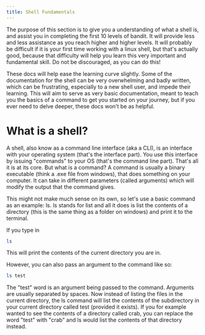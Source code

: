 ```yaml
---
title: Shell Fundamentals
---
```


The purpose of this section is to give you a understanding of what a shell is, and assist you in completing the first 10 levels of bandit. It will provide less and less assistance as you reach higher and higher levels. It will probably be difficult if it is your first time working with a linux shell, but that's actually good, because that difficulty will help you learn this very important and fundamental skill. Do not be discouraged, as you can do this! 

These docs will help ease the learning curve slightly. Some of the documentation for the shell can be very overwhelming and badly written, which can be frustrating, especially to a new shell user, and impede their learning. This will aim to serve as very basic documentation, meant to teach you the basics of a command to get you started on your journey, but if you ever need to delve deeper, these docs won't be as helpful.

# What is a shell?
A shell, also know as a command line interface (aka a CLI), is an interface with your operating system (that's the interface part). You use this interface by issuing "commands" to your OS (that's the command line part). That's all it is at its core. But what is a command? A command is usually a binary executable (think a .exe file from windows), that does something on your computer. It can take in different parameters (called arguments) which will modify the output that the command gives. 

This might not make much sense on its own, so let's use a basic command as an example: ls. ls stands for list and all it does is list the contents of a directory (this is the same thing as a folder on windows) and print it to the terminal. 

If you type in 
```bash
ls
```
This will print the contents of the current directory you are in.

However, you can also pass an argument to the command like so:
```bash
ls test
```
The "test" word is an argument being passed to the command. Arguments are usually separated by spaces. Now instead of listing the files in the current directory, the ls command will list the contents of the subdirectory in your current directory called test (provided it exists). If you for example wanted to see the contents of a directory called crab, you can replace the word "test" with "crab" and ls would list the contents of that directory instead.

